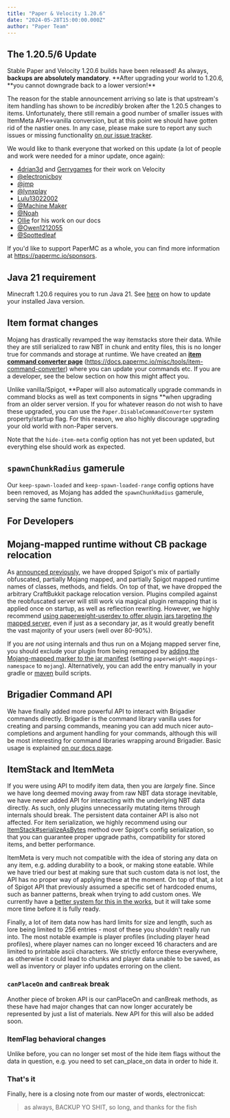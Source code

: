 ```yaml
---
title: "Paper & Velocity 1.20.6"
date: "2024-05-28T15:00:00.000Z"
author: "Paper Team"
---
```


## The 1.20.5/6 Update

Stable Paper and Velocity 1.20.6 builds have been released! As always, **backups are absolutely mandatory**. **After upgrading your world to 1.20.6, **you cannot downgrade back to a lower version!\*\*

The reason for the stable announcement arriving so late is that upstream's item handling has shown to be _incredibly_ broken after the 1.20.5 changes to items. Unfortunately, there still remain a good number of smaller issues with ItemMeta API&lt;-&gt;vanilla conversion, but at this point we should have gotten rid of the nastier ones. In any case, please make sure to report any such issues or missing functionality [on our issue tracker](https://github.com/PaperMC/Paper/issues).

We would like to thank everyone that worked on this update (a lot of people and work were needed for a minor update, once again):

- [4drian3d](https://github.com/4drian3d) and [Gerrygames](https://github.com/Gerrygames) for their work on Velocity
- [@electronicboy](https://github.com/sponsors/electronicboy)
- [@jmp](https://github.com/sponsors/jpenilla)
- [@lynxplay](https://github.com/lynxplay)
- [Lulu13022002](https://github.com/Lulu13022002)
- [@Machine Maker](https://github.com/sponsors/Machine-Maker)
- [@Noah](https://github.com/sponsors/NoahvdAa)
- [Ollie](https://github.com/sponsors/olijeffers0n) for his work on our docs
- [@Owen1212055](https://github.com/sponsors/Owen1212055)
- [@Spottedleaf](https://www.patreon.com/Spottedleaf)

If you'd like to support PaperMC as a whole, you can find more information at https://papermc.io/sponsors.

## Java 21 requirement

Minecraft 1.20.6 requires you to run Java 21. See [here](https://docs.papermc.io/misc/java-install) on how to update your installed Java version.

## Item format changes

Mojang has drastically revamped the way itemstacks store their data. While they are still serialized to raw NBT in chunk and entity files, this is no longer true for commands and storage at runtime. We have created an [**item command converter page**](https://docs.papermc.io/misc/tools/item-command-converter) (https://docs.papermc.io/misc/tools/item-command-converter) where you can update your commands etc. If you are a developer, see the below section on how this might affect you.

Unlike vanilla/Spigot, **Paper will also automatically upgrade commands in command blocks as well as text components in signs **when upgrading from an older server version. If you for whatever reason do not wish to have these upgraded, you can use the `Paper.DisableCommandConverter` system property/startup flag. For this reason, we also highly discourage upgrading your old world with non-Paper servers.

Note that the `hide-item-meta` config option has not yet been updated, but everything else should work as expected.

## `spawnChunkRadius` gamerule

Our `keep-spawn-loaded` and `keep-spawn-loaded-range` config options have been removed, as Mojang has added the `spawnChunkRadius` gamerule, serving the same function.

## For Developers

## Mojang-mapped runtime without CB package relocation

As [announced previously](https://forums.papermc.io/threads/important-dev-psa-future-removal-of-cb-package-relocation.1106/), we have dropped Spigot's mix of partially obfuscated, partially Mojang mapped, and partially Spigot mapped runtime names of classes, methods, and fields. On top of that, we have dropped the arbitrary CraftBukkit package relocation version. Plugins compiled against the reobfuscated server will still work via magical plugin remapping that is applied once on startup, as well as reflection rewriting. However, we highly recommend [using paperweight-userdev to offer plugin jars targeting the mapped server](https://docs.papermc.io/paper/dev/userdev), even if just as a secondary jar, as it would greatly benefit the vast majority of your users (well over 80-90%).

If you are _not_ using internals and thus run on a Mojang mapped server fine, you should exclude your plugin from being remapped by [adding the Mojang-mapped marker to the jar manifest](https://docs.papermc.io/paper/dev/userdev#mojang-mappings) (setting `paperweight-mappings-namespace` to `mojang`). Alternatively, you can add the entry manually in your gradle or [maven](https://maven.apache.org/plugins/maven-jar-plugin/examples/manifest-customization.html) build scripts.

## Brigadier Command API

We have finally added more powerful API to interact with Brigadier commands directly. Brigadier is the command library vanilla uses for creating and parsing commands, meaning you can add much nicer auto-completions and argument handling for your commands, although this will be most interesting for command libraries wrapping around Brigadier. Basic usage is explained [on our docs page](https://docs.papermc.io/paper/dev/commands).

## ItemStack and ItemMeta

If you were using API to modify item data, then you are _largely_ fine. Since we have long deemed moving away from raw NBT data storage inevitable, we have never added API for interacting with the underlying NBT data directly. As such, only plugins unnecessarily mutating items through internals should break. The persistent data container API is also not affected. For item serialization, we highly recommend using our [ItemStack#serializeAsBytes](<https://jd.papermc.io/paper/1.20.6/org/bukkit/inventory/ItemStack.html#serializeAsBytes()>) method over Spigot's config serialization, so that you can guarantee proper upgrade paths, compatibility for stored items, and better performance.

ItemMeta is very much not compatible with the idea of storing any data on any item, e.g. adding durability to a book, or making stone eatable. While we have tried our best at making sure that such custom data is not lost, the API has no proper way of applying these at the moment. On top of that, a lot of Spigot API that previously assumed a specific set of hardcoded enums, such as banner patterns, break when trying to add custom ones. We currently have a [better system for this in the works](https://github.com/PaperMC/Paper/pull/10613), but it will take some more time before it is fully ready.

Finally, a lot of item data now has hard limits for size and length, such as lore being limited to 256 entries - most of these you shouldn't really run into. The most notable example is player profiles (including player head profiles), where player names can no longer exceed 16 characters and are limited to printable ascii characters. We strictly enforce these everywhere, as otherwise it could lead to chunks and player data unable to be saved, as well as inventory or player info updates erroring on the client.

### `canPlaceOn` and `canBreak` break

Another piece of broken API is our canPlaceOn and canBreak methods, as these have had major changes that can now longer accurately be represented by just a list of materials. New API for this will also be added soon.

### ItemFlag behavioral changes

Unlike before, you can no longer set most of the hide item flags without the data in question, e.g. you need to set can_place_on data in order to hide it.

### That's it

Finally, here is a closing note from our master of words, electroniccat:

> as always, BACKUP YO SHIT, so long, and thanks for the fish
